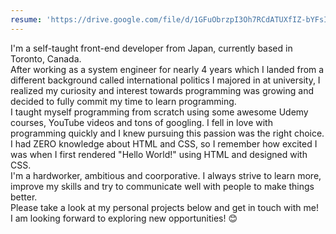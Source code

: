 ```yaml
---
resume: 'https://drive.google.com/file/d/1GFuObrzpI3Oh7RCdATUXfIZ-bYFsIfnE/view'
---
```


I'm a self-taught front-end developer from Japan, currently based in Toronto, Canada.<br />
After working as a system engineer for nearly 4 years which I landed from a different background called international politics I majored in at university, I realized my curiosity and interest towards programming was growing and decided to fully commit my time to learn programming.<br />
I taught myself programming from scratch using some awesome Udemy courses, YouTube videos and tons of googling. I fell in love with programming quickly and I knew pursuing this passion was the right choice. I had ZERO knowledge about HTML and CSS, so I remember how excited I was when I first rendered "Hello World!" using HTML and designed with CSS.<br />
I'm a hardworker, ambitious and coorporative. I always strive to learn more, improve my skills and try to communicate well with people to make things better.<br />
Please take a look at my personal projects below and get in touch with me!<br />
I am looking forward to exploring new opportunities! 😊<br />
